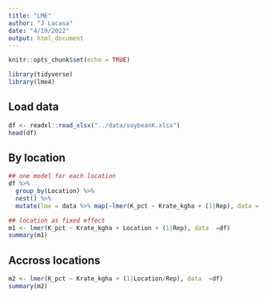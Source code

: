 ```yaml
---
title: "LME"
author: "J Lacasa"
date: "4/19/2022"
output: html_document
---
```


```r
knitr::opts_chunk$set(echo = TRUE)
```

```r
library(tidyverse)
library(lme4)
```

## Load data  
```r
df <- readxl::read_xlsx("../data/soybeanK.xlsx")
head(df)
```


## By location  
```r
## one model for each location
df %>% 
  group_by(Location) %>% 
  nest() %>% 
  mutate(lme = data %>% map(~lmer(K_pct ~ Krate_kgha + (1|Rep), data = .)))

## location as fixed effect
m1 <- lmer(K_pct ~ Krate_kgha + Location + (1|Rep), data  =df)
summary(m1)
```

## Accross locations 
```r
m2 <- lmer(K_pct ~ Krate_kgha + (1|Location/Rep), data  =df)
summary(m2)
```

